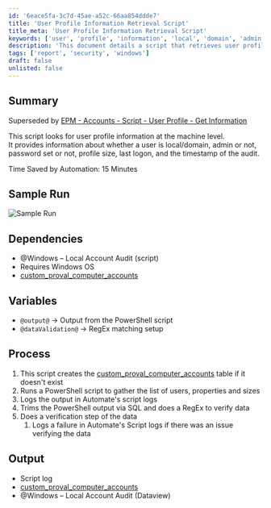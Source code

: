 ```yaml
---
id: '6eace5fa-3c7d-45ae-a52c-66aa854ddde7'
title: 'User Profile Information Retrieval Script'
title_meta: 'User Profile Information Retrieval Script'
keywords: ['user', 'profile', 'information', 'local', 'domain', 'admin', 'password', 'size', 'logon', 'audit']
description: 'This document details a script that retrieves user profile information at the machine level, including user type, admin status, password status, profile size, last logon time, and audit timestamps. It outlines the dependencies, process, and output of the script, as well as the time saved through automation.'
tags: ['report', 'security', 'windows']
draft: false
unlisted: false
---
```

## Summary

Superseded by [EPM - Accounts - Script - User Profile - Get Information](https://proval.itglue.com/DOC-5078775-8476496)  

This script looks for user profile information at the machine level.  
It provides information about whether a user is local/domain, admin or not, password set or not, profile size, last logon, and the timestamp of the audit.  

Time Saved by Automation: 15 Minutes

## Sample Run

![Sample Run](../../../static/img/User-Management---Profile-Audit/image_1.png)

## Dependencies

- @Windows – Local Account Audit (script)
- Requires Windows OS
- [custom_proval_computer_accounts](https://proval.itglue.com/DOC-5078775-7966268)

## Variables

- `@output@` -> Output from the PowerShell script
- `@dataValidation@` -> RegEx matching setup

## Process

1. This script creates the [custom_proval_computer_accounts](https://proval.itglue.com/DOC-5078775-7966268) table if it doesn't exist
2. Runs a PowerShell script to gather the list of users, properties and sizes
3. Logs the output in Automate's script logs
4. Trims the PowerShell output via SQL and does a RegEx to verify data
5. Does a verification step of the data
   1. Logs a failure in Automate's Script logs if there was an issue verifying the data

## Output

- Script log
- [custom_proval_computer_accounts](https://proval.itglue.com/DOC-5078775-7966268)
- @Windows – Local Account Audit (Dataview)












